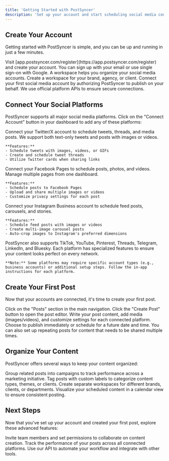 ```yaml
---
title: 'Getting Started with PostSyncer'
description: 'Set up your account and start scheduling social media content in minutes'
---
```


## Create Your Account

Getting started with PostSyncer is simple, and you can be up and running in just a few minutes.

<Steps>
  <Step title="Sign Up">
    Visit [app.postsyncer.com/register](https://app.postsyncer.com/register) and create your account. You can sign up with your email or use single sign-on with Google.
  </Step>
  <Step title="Create Your First Workspace">
    A workspace helps you organize your social media accounts. Create a workspace for your brand, agency, or client.
  </Step>
  <Step title="Connect Social Accounts">
    Connect your first social media account by authorizing PostSyncer to publish on your behalf. We use official platform APIs to ensure secure connections.
  </Step>
</Steps>

## Connect Your Social Platforms

PostSyncer supports all major social media platforms. Click on the "Connect Account" button in your dashboard to add any of these platforms:

<AccordionGroup>
  <Accordion icon="twitter" title="Twitter / X">
    Connect your Twitter/X account to schedule tweets, threads, and media posts. We support both text-only tweets and posts with images or videos.
    
    **Features:**
    - Schedule tweets with images, videos, or GIFs
    - Create and schedule tweet threads
    - Utilize Twitter cards when sharing links
  </Accordion>
  <Accordion icon="facebook" title="Facebook">
    Connect your Facebook Pages to schedule posts, photos, and videos. Manage multiple pages from one dashboard.
    
    **Features:**
    - Schedule posts to Facebook Pages
    - Upload and share multiple images or videos
    - Customize privacy settings for each post
  </Accordion>
  <Accordion icon="instagram" title="Instagram">
    Connect your Instagram Business account to schedule feed posts, carousels, and stories.
    
    **Features:**
    - Schedule feed posts with images or videos
    - Create multi-image carousel posts
    - Auto-crop images to Instagram's preferred dimensions
  </Accordion>
  <Accordion icon="brands" title="Other Platforms">
    PostSyncer also supports TikTok, YouTube, Pinterest, Threads, Telegram, LinkedIn, and Bluesky. Each platform has specialized features to ensure your content looks perfect on every network.
    
    **Note:** Some platforms may require specific account types (e.g., business accounts) or additional setup steps. Follow the in-app instructions for each platform.
  </Accordion>
</AccordionGroup>

## Create Your First Post

Now that your accounts are connected, it's time to create your first post.

<Steps>
  <Step title="Navigate to Posts">
    Click on the "Posts" section in the main navigation.
  </Step>
  <Step title="Create New Post">
    Click the "Create Post" button to open the post editor.
  </Step>
  <Step title="Compose Your Content">
    Write your post content, add media (images/videos), and customize settings for each connected platform.
  </Step>
  <Step title="Schedule or Publish">
    Choose to publish immediately or schedule for a future date and time. You can also set up repeating posts for content that needs to be shared multiple times.
  </Step>
</Steps>

## Organize Your Content

PostSyncer offers several ways to keep your content organized:

<CardGroup cols={2}>
  <Card title="Campaigns" icon="bullhorn">
    Group related posts into campaigns to track performance across a marketing initiative.
  </Card>
  <Card title="Labels" icon="tags">
    Tag posts with custom labels to categorize content types, themes, or clients.
  </Card>
  <Card title="Workspaces" icon="building">
    Create separate workspaces for different brands, clients, or departments.
  </Card>
  <Card title="Content Calendar" icon="calendar-days">
    Visualize your scheduled content in a calendar view to ensure consistent posting.
  </Card>
</CardGroup>

## Next Steps

Now that you've set up your account and created your first post, explore these advanced features:

<CardGroup>
  <Card
    title="Team Collaboration"
    icon="users"
    href="/essentials/team-collaboration"
  >
    Invite team members and set permissions to collaborate on content creation.
  </Card>
  <Card
    title="Content Analytics"
    icon="chart-line"
    href="/essentials/analytics"
  >
    Track the performance of your posts across all connected platforms.
  </Card>
  <Card
    title="API Integration"
    icon="code"
    href="/api-reference/introduction"
  >
    Use our API to automate your workflow and integrate with other tools.
  </Card>
</CardGroup>
